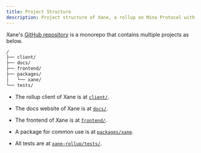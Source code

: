 ```yaml
---
title: Project Structure
description: Project structure of Xane, a rollup on Mina Protocol with its own AMM.
---
```


Xane's [GitHub repository](https://github.com/BerzanOrg/xane-rollup) is a monorepo that contains multiple projects as below.

```bash
/
├── client/
├── docs/
├── frontend/
├── packages/
│   └── xane/
└── tests/
```

-   The rollup client of Xane is at [`client/`](https://github.com/BerzanOrg/xane-rollup/tree/main/client).

-   The docs website of Xane is at [`docs/`](https://github.com/BerzanOrg/xane-rollup/tree/main/docs).

-   The frontend of Xane is at [`frontend/`](https://github.com/BerzanOrg/xane-rollup/tree/main/frontend).

-   A package for common use is at [`packages/xane`](https://github.com/BerzanOrg/xane-rollup/tree/main/packages/xane).

-   All tests are at [`xane-rollup/tests/`](https://github.com/BerzanOrg/xane-rollup/tree/main/tests).
